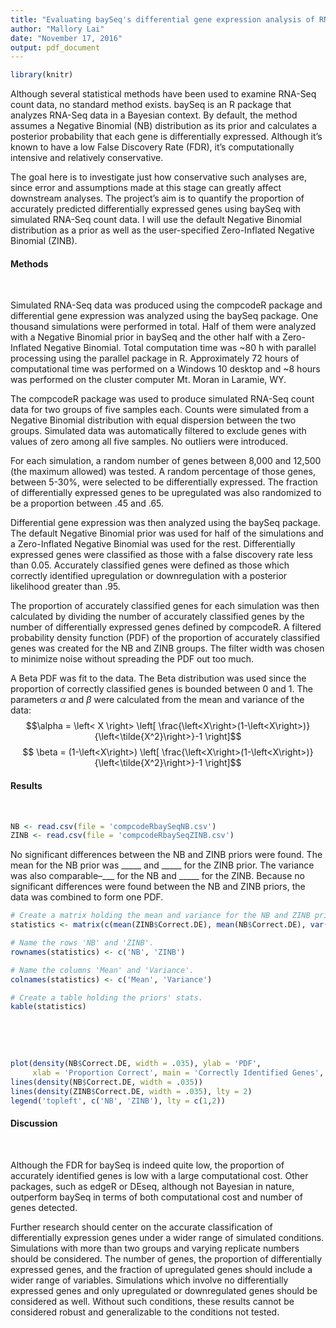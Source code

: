 ```yaml
---
title: "Evaluating baySeq's differential gene expression analysis of RNA-Seq data with compcodeR"
author: "Mallory Lai"
date: "November 17, 2016"
output: pdf_document
---
```

```r
library(knitr)
```

Although several statistical methods have been used to examine RNA-Seq count data, no standard method exists. baySeq is an R package that analyzes RNA-Seq data in a Bayesian context. By default, the method assumes a Negative Binomial (NB) distribution as its prior and calculates a posterior probability that each gene is differentially expressed. Although it's known to have a low False Discovery Rate (FDR), it's computationally intensive and relatively conservative. 

The goal here is to investigate just how conservative such analyses are, since error and assumptions made at this stage can greatly affect downstream analyses. The project's aim is to quantify the proportion of accurately predicted differentially expressed genes using baySeq with simulated RNA-Seq count data. I will use the default Negative Binomial distribution as a prior as well as the user-specified Zero-Inflated Negative Binomial (ZINB). 

#### Methods
&nbsp;

  Simulated RNA-Seq data was produced using the compcodeR package and differential gene expression was analyzed using the baySeq package. One thousand simulations were performed in total. Half of them were analyzed with a Negative Binomial prior in baySeq and the other half with a Zero-Inflated Negative Binomial. Total computation time was ~80 h with parallel processing using the parallel package in R. Approximately 72 hours of computational time was performed on a Windows 10 desktop and ~8 hours was performed on the cluster computer Mt. Moran in Laramie, WY. 

  The compcodeR package was used to produce simulated RNA-Seq count data for two groups of five samples each. Counts were simulated from a Negative Binomial distribution with equal dispersion between the two groups. Simulated data was automatically filtered to exclude genes with values of zero among all five samples. No outliers were introduced.
  
  For each simulation, a random number of genes between 8,000 and 12,500 (the maximum allowed) was tested. A random percentage of those genes, between 5-30%, were selected to be differentially expressed. The fraction of differentially expressed genes to be upregulated was also randomized to be a proportion between .45 and .65.  

  Differential gene expression was then analyzed using the baySeq package. The default Negative Binomial prior was used for half of the simulations and a Zero-Inflated Negative Binomial was used for the rest. Differentially expressed genes were classified as those with a false discovery rate less than 0.05. Accurately classified genes were defined as those which correctly identified upregulation or downregulation with a posterior likelihood greater than .95. 
  
  The proportion of accurately classified genes for each simulation was then calculated by dividing the number of accurately classified genes by the number of differentially expressed genes defined by compcodeR. A filtered probability density function (PDF) of the proportion of accurately classified genes was created for the NB and ZINB groups. The filter width was chosen to minimize noise without spreading the PDF out too much. 

  A Beta PDF was fit to the data. The Beta distribution was used since the proportion of correctly classified genes is bounded between 0 and 1. The parameters $\alpha$ and $\beta$ were calculated from the mean and variance of the data:   
  $$\alpha = \left< X \right> \left[ \frac{\left<X\right>(1-\left<X\right>)}{\left<\tilde{X^2}\right>}-1  \right]$$ 
 $$ \beta = (1-\left<X\right>) \left[ \frac{\left<X\right>(1-\left<X\right>)}{\left<\tilde{X^2}\right>}-1  \right]$$

#### Results  
&nbsp;

```r
NB <- read.csv(file = 'compcodeRbaySeqNB.csv')
ZINB <- read.csv(file = 'compcodeRbaySeqZINB.csv')
```
  No significant differences between the NB and ZINB priors were found. The mean for the NB prior was _____ and _____ for the ZINB prior. The variance was also comparable--___ for the NB and _____ for the ZINB. Because no significant differences were found between the NB and ZINB priors, the data was combined to form one PDF. 
```r
# Create a matrix holding the mean and variance for the NB and ZINB priors.
statistics <- matrix(c(mean(ZINB$Correct.DE), mean(NB$Correct.DE), var(ZINB$Correct.DE), var(NB$Correct.DE)), nrow = 2)

# Name the rows 'NB' and 'ZINB'.
rownames(statistics) <- c('NB', 'ZINB')

# Name the columns 'Mean' and 'Variance'. 
colnames(statistics) <- c('Mean', 'Variance')

# Create a table holding the priors' stats.
kable(statistics)
```
&nbsp;

&nbsp;

```r
plot(density(NB$Correct.DE, width = .035), ylab = 'PDF', 
     xlab = 'Proportion Correct', main = 'Correctly Identified Genes', type = 'n')
lines(density(NB$Correct.DE, width = .035))
lines(density(ZINB$Correct.DE, width = .035), lty = 2)
legend('topleft', c('NB', 'ZINB'), lty = c(1,2))
```

#### Discussion  
&nbsp;

Although the FDR for baySeq is indeed quite low, the proportion of accurately identified genes is low with a large computational cost. Other packages, such as edgeR or DEseq, although not Bayesian in nature, outperform baySeq in terms of both computational cost and number of genes detected.

Further research should center on the accurate classification of differentially expression genes under a wider range of simulated conditions. Simulations with more than two groups and varying replicate numbers should be considered. The number of genes, the proportion of differentially expressed genes, and the fraction of upregulated genes should include a wider range of variables. Simulations which involve no differentially expressed genes and only upregulated or downregulated genes should be considered as well. Without such conditions, these results cannot be considered robust and generalizable to the conditions not tested. 


















